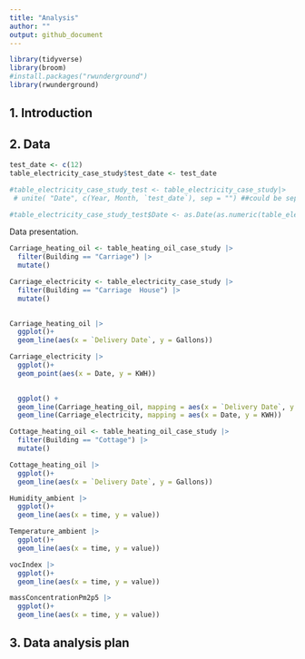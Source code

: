 ```yaml
---
title: "Analysis"
author: ""
output: github_document
---
```


```r
library(tidyverse)
library(broom)
#install.packages("rwunderground")
library(rwunderground)
```

## 1. Introduction



## 2. Data
```r
test_date <- c(12)
table_electricity_case_study$test_date <- test_date

#table_electricity_case_study_test <- table_electricity_case_study|>
 # unite( "Date", c(Year, Month, `test_date`), sep = "") ##could be separator the problem?

#table_electricity_case_study_test$Date <- as.Date(as.numeric(table_electricity_case_study_test2),"%Y%m%d")
```

Data presentation.

```r
Carriage_heating_oil <- table_heating_oil_case_study |>
  filter(Building == "Carriage") |>
  mutate()

Carriage_electricity <- table_electricity_case_study |>
  filter(Building == "Carriage  House") |>
  mutate()
  
```

```r
Carriage_heating_oil |>
  ggplot()+
  geom_line(aes(x = `Delivery Date`, y = Gallons))

Carriage_electricity |>
  ggplot()+
  geom_point(aes(x = Date, y = KWH))
  
```



```r
  ggplot() +
  geom_line(Carriage_heating_oil, mapping = aes(x = `Delivery Date`, y = Gallons)) + 
  geom_line(Carriage_electricity, mapping = aes(x = Date, y = KWH))
```

```r
Cottage_heating_oil <- table_heating_oil_case_study |>
  filter(Building == "Cottage") |>
  mutate()

Cottage_heating_oil |>
  ggplot()+
  geom_line(aes(x = `Delivery Date`, y = Gallons))

```

```r
Humidity_ambient |>
  ggplot()+
  geom_line(aes(x = time, y = value))

```

```r
Temperature_ambient |>
  ggplot()+
  geom_line(aes(x = time, y = value))
```

```r
vocIndex |>
  ggplot()+
  geom_line(aes(x = time, y = value))
```

```r
massConcentrationPm2p5 |>
  ggplot()+
  geom_line(aes(x = time, y = value))
```

## 3. Data analysis plan



